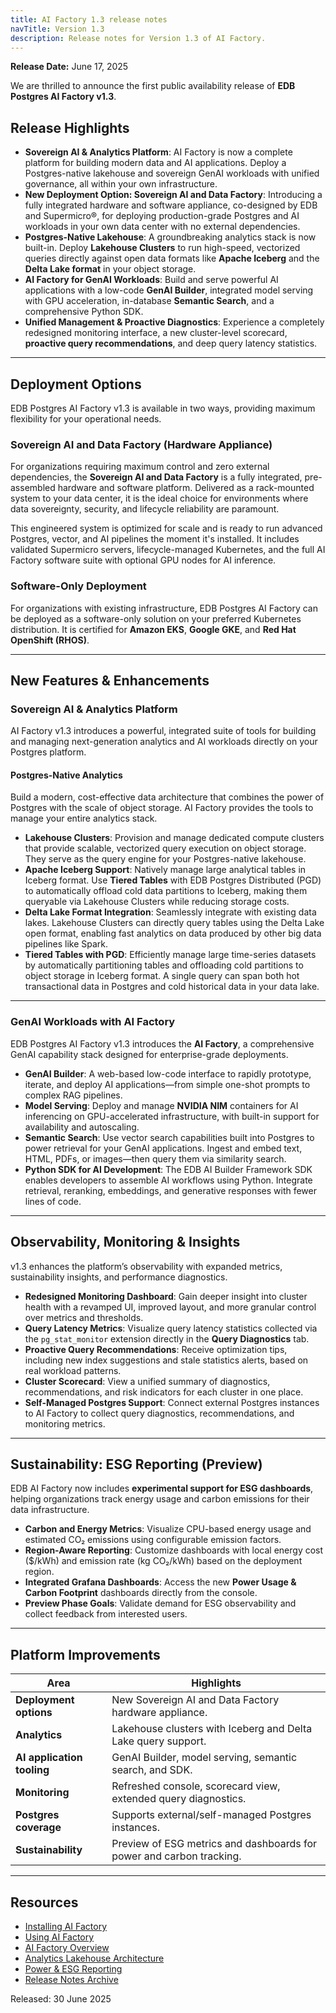 ```yaml
---
title: AI Factory 1.3 release notes
navTitle: Version 1.3
description: Release notes for Version 1.3 of AI Factory.
---
```


**Release Date:** June 17, 2025

We are thrilled to announce the first public availability release of **EDB Postgres AI Factory v1.3**.

## Release Highlights

-   **Sovereign AI & Analytics Platform**: AI Factory is now a complete platform for building modern data and AI applications. Deploy a Postgres-native lakehouse and sovereign GenAI workloads with unified governance, all within your own infrastructure.
-   **New Deployment Option: Sovereign AI and Data Factory**: Introducing a fully integrated hardware and software appliance, co-designed by EDB and Supermicro®, for deploying production-grade Postgres and AI workloads in your own data center with no external dependencies.
-   **Postgres-Native Lakehouse**: A groundbreaking analytics stack is now built-in. Deploy **Lakehouse Clusters** to run high-speed, vectorized queries directly against open data formats like **Apache Iceberg** and the **Delta Lake format** in your object storage.
-   **AI Factory for GenAI Workloads**: Build and serve powerful AI applications with a low-code **GenAI Builder**, integrated model serving with GPU acceleration, in-database **Semantic Search**, and a comprehensive Python SDK.
-   **Unified Management & Proactive Diagnostics**: Experience a completely redesigned monitoring interface, a new cluster-level scorecard, **proactive query recommendations**, and deep query latency statistics.

* * *

## Deployment Options

EDB Postgres AI Factory v1.3 is available in two ways, providing maximum flexibility for your operational needs.

### Sovereign AI and Data Factory (Hardware Appliance)

For organizations requiring maximum control and zero external dependencies, the **Sovereign AI and Data Factory** is a fully integrated, pre-assembled hardware and software platform. Delivered as a rack-mounted system to your data center, it is the ideal choice for environments where data sovereignty, security, and lifecycle reliability are paramount.

This engineered system is optimized for scale and is ready to run advanced Postgres, vector, and AI pipelines the moment it's installed. It includes validated Supermicro servers, lifecycle-managed Kubernetes, and the full AI Factory software suite with optional GPU nodes for AI inference.

### Software-Only Deployment

For organizations with existing infrastructure, EDB Postgres AI Factory can be deployed as a software-only solution on your preferred Kubernetes distribution. It is certified for **Amazon EKS**, **Google GKE**, and **Red Hat OpenShift (RHOS)**.

* * *

## New Features & Enhancements

### Sovereign AI & Analytics Platform

AI Factory v1.3 introduces a powerful, integrated suite of tools for building and managing next-generation analytics and AI workloads directly on your Postgres platform.

#### Postgres-Native Analytics

Build a modern, cost-effective data architecture that combines the power of Postgres with the scale of object storage. AI Factory provides the tools to manage your entire analytics stack.

-   **Lakehouse Clusters**: Provision and manage dedicated compute clusters that provide scalable, vectorized query execution on object storage. They serve as the query engine for your Postgres-native lakehouse.
-   **Apache Iceberg Support**: Natively manage large analytical tables in Iceberg format. Use **Tiered Tables** with EDB Postgres Distributed (PGD) to automatically offload cold data partitions to Iceberg, making them queryable via Lakehouse Clusters while reducing storage costs.
-   **Delta Lake Format Integration**: Seamlessly integrate with existing data lakes. Lakehouse Clusters can directly query tables using the Delta Lake open format, enabling fast analytics on data produced by other big data pipelines like Spark.
-   **Tiered Tables with PGD**: Efficiently manage large time-series datasets by automatically partitioning tables and offloading cold partitions to object storage in Iceberg format. A single query can span both hot transactional data in Postgres and cold historical data in your data lake.

* * *

### GenAI Workloads with AI Factory

EDB Postgres AI Factory v1.3 introduces the **AI Factory**, a comprehensive GenAI capability stack designed for enterprise-grade deployments.

-   **GenAI Builder**: A web-based low-code interface to rapidly prototype, iterate, and deploy AI applications—from simple one-shot prompts to complex RAG pipelines.
-   **Model Serving**: Deploy and manage **NVIDIA NIM** containers for AI inferencing on GPU-accelerated infrastructure, with built-in support for availability and autoscaling.
-   **Semantic Search**: Use vector search capabilities built into Postgres to power retrieval for your GenAI applications. Ingest and embed text, HTML, PDFs, or images—then query them via similarity search.
-   **Python SDK for AI Development**: The EDB AI Builder Framework SDK enables developers to assemble AI workflows using Python. Integrate retrieval, reranking, embeddings, and generative responses with fewer lines of code.

* * *

## Observability, Monitoring & Insights

v1.3 enhances the platform’s observability with expanded metrics, sustainability insights, and performance diagnostics.

-   **Redesigned Monitoring Dashboard**: Gain deeper insight into cluster health with a revamped UI, improved layout, and more granular control over metrics and thresholds.
-   **Query Latency Metrics**: Visualize query latency statistics collected via the `pg_stat_monitor` extension directly in the **Query Diagnostics** tab.
-   **Proactive Query Recommendations**: Receive optimization tips, including new index suggestions and stale statistics alerts, based on real workload patterns.
-   **Cluster Scorecard**: View a unified summary of diagnostics, recommendations, and risk indicators for each cluster in one place.
-   **Self-Managed Postgres Support**: Connect external Postgres instances to AI Factory to collect query diagnostics, recommendations, and monitoring metrics.

* * *

## Sustainability: ESG Reporting (Preview)

EDB AI Factory now includes **experimental support for ESG dashboards**, helping organizations track energy usage and carbon emissions for their data infrastructure.

-   **Carbon and Energy Metrics**: Visualize CPU-based energy usage and estimated CO₂ emissions using configurable emission factors.
-   **Region-Aware Reporting**: Customize dashboards with local energy cost ($/kWh) and emission rate (kg CO₂/kWh) based on the deployment region.
-   **Integrated Grafana Dashboards**: Access the new **Power Usage & Carbon Footprint** dashboards directly from the console.
-   **Preview Phase Goals**: Validate demand for ESG observability and collect feedback from interested users.

* * *

## Platform Improvements

| Area                       | Highlights                                                           |
| -------------------------- | -------------------------------------------------------------------- |
| **Deployment options**     | New Sovereign AI and Data Factory hardware appliance.                |
| **Analytics**              | Lakehouse clusters with Iceberg and Delta Lake query support.        |
| **AI application tooling** | GenAI Builder, model serving, semantic search, and SDK.              |
| **Monitoring**             | Refreshed console, scorecard view, extended query diagnostics.       |
| **Postgres coverage**      | Supports external/self-managed Postgres instances.                   |
| **Sustainability**         | Preview of ESG metrics and dashboards for power and carbon tracking. |

* * *

## Resources

-   [Installing AI Factory](/edb-postgres-ai/1.3/hybrid-manager/ai-factory/how-to-enable-ai-factory)
-   [Using AI Factory](/edb-postgres-ai/1.3/hybrid-manager/ai-factory/)
-   [AI Factory Overview](/edb-postgres-ai/1.3/hybrid-manager/ai-factory/)
-   [Analytics Lakehouse Architecture](/edb-postgres-ai/1.3/analytics/)
-   [Power & ESG Reporting](/edb-postgres-ai/latest/hybrid-manager/using_hybrid_manager/monitoring/monitoring_grafana/grafana_dashboards/other_dashboards/#power-consumption-power-usage--carbon-footprint)
-   [Release Notes Archive](../release_notes)

Released: 30 June 2025
